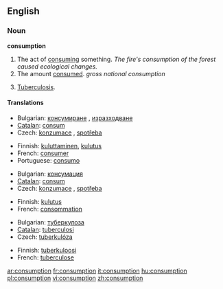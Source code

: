 ==English==
===Noun===
'''consumption'''

# The act of [[consume|consuming]] something.  ''The fire's consumption of the forest caused ecological changes.''
# The amount [[consume|consumed]].  ''gross national consumption''
# {{pathology}} {{obsolete}} [[tuberculosis|Tuberculosis]].

====Translations====
{{top|the act of consuming something}}
*Bulgarian: [[консумиране]] {{f}}, [[изразходване]] {{n}}
*[[Catalan]]: [[consum]] {{m}}
*Czech: [[konzumace]] {{f}}, [[spotřeba]] {{f}}
{{mid}}
*Finnish: [[kuluttaminen]], [[kulutus]]
*French: [[consumer]]
*Portuguese: [[consumo]] {{m}}
{{bottom}}

{{top|the amount consumed}}
*Bulgarian: [[консумация]] {{f}}
*[[Catalan]]: [[consum]] {{m}}
*Czech: [[konzumace]] {{f}}, [[spotřeba]] {{f}}
{{mid}}
*Finnish: [[kulutus]]
*French: [[consommation]] {{f}}
{{bottom}}

{{top|tuberculosis}}
*Bulgarian: [[туберкулоза]] {{f}}
*[[Catalan]]: [[tuberculosi]]
*Czech: [[tuberkulóza]] {{f}}
{{mid}}
*Finnish: [[tuberkuloosi]]
*French: [[tuberculose]] {{f}}
{{bottom}}

[[ar:consumption]]
[[fr:consumption]]
[[it:consumption]]
[[hu:consumption]]
[[pl:consumption]]
[[vi:consumption]]
[[zh:consumption]]